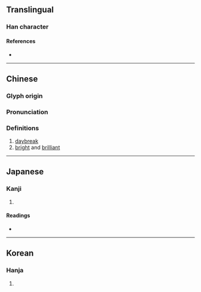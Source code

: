 {{character info}}
==Translingual==

===Han character===
{{Han char|rn=72|rad=日|as=07|sn=11|four=|canj=AHGR|ids=⿰日告}}

====References====
* {{Han ref|kx=0496.110|dkj=13961|dj=0862.150|hdz=21513.010|uh=6667|ud=26215}}

----

==Chinese==
{{zh-forms}}

===Glyph origin===
{{Han etym}}

===Pronunciation===
{{zh-pron
|m=hào
|c=hou6
|mc=y
|oc=y
|ma=
|cat=n,a
}}

===Definitions===
{{zh-hanzi}}

# [[daybreak]]
# [[bright]] and [[brilliant]]

----

==Japanese==

===Kanji===
{{ja-kanji|grade=|rs=日07}}

# {{rfdef|ja|sort=日07}}

====Readings====
* {{ja-readings
|goon=ごう<がふ
|kanon=こう<かふ
|kun=あきらか, ひかる
}}

----

==Korean==

===Hanja===
{{ko-hanja|hangeul=호|eumhun=|rv=ho|mr=ho|y=ho}}

# {{rfdef|ko|sort=日07}}